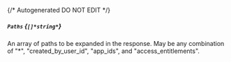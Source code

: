 {/* Autogenerated DO NOT EDIT  */}
##### `Paths` *{`[]*string*`}*
An array of paths to be expanded in the response. May be any combination of "\*", "created_by_user_id", "app_ids", and "access_entitlements".


